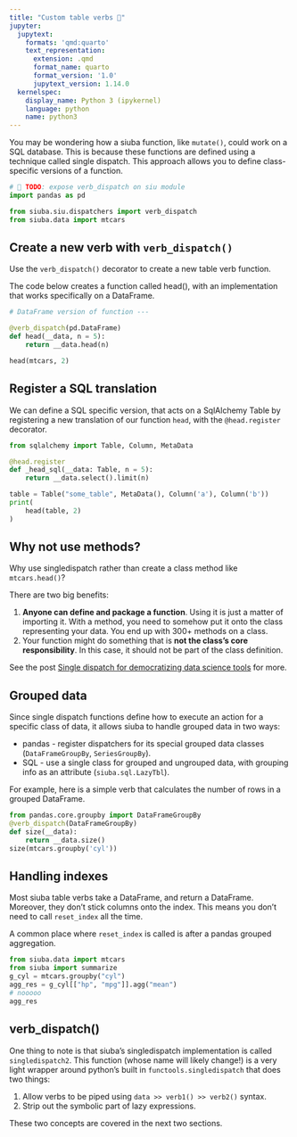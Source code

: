 ```yaml
---
title: "Custom table verbs 🚧"
jupyter:
  jupytext:
    formats: 'qmd:quarto'
    text_representation:
      extension: .qmd
      format_name: quarto
      format_version: '1.0'
      jupytext_version: 1.14.0
  kernelspec:
    display_name: Python 3 (ipykernel)
    language: python
    name: python3
---
```


You may be wondering how a siuba function, like `mutate()`, could work on a SQL database.
This is because these functions are defined using a technique called single dispatch.
This approach allows you to define class-specific versions of a function.

```python
# 🚧 TODO: expose verb_dispatch on siu module
import pandas as pd

from siuba.siu.dispatchers import verb_dispatch
from siuba.data import mtcars
```

## Create a new verb with `verb_dispatch()`

Use the `verb_dispatch()` decorator to create a new table verb function.

The code below creates a function called head(), with an implementation that works specifically on a DataFrame.

```python

# DataFrame version of function ---

@verb_dispatch(pd.DataFrame)
def head(__data, n = 5):
    return __data.head(n)

head(mtcars, 2)
```

## Register a SQL translation

We can define a SQL specific version, that acts on a SqlAlchemy Table by registering a new translation of our function `head`, with the `@head.register` decorator.

```python
from sqlalchemy import Table, Column, MetaData

@head.register
def _head_sql(__data: Table, n = 5):
    return __data.select().limit(n)

table = Table("some_table", MetaData(), Column('a'), Column('b'))
print(
    head(table, 2)
)
```

## Why not use methods?

Why use singledispatch rather than create a class method like `mtcars.head()`?

There are two big benefits:

1. **Anyone can define and package a function**. Using it is just a matter of importing it. With a method, you need to somehow put it onto the class representing your data. You end up with 300+ methods on a class.
2. Your function might do something that is **not the class's core responsibility**. In this case, it should not be part of the class definition.

See the post [Single dispatch for democratizing data science tools](https://mchow.com/posts/2020-02-24-single-dispatch-data-science/) for more.

## Grouped data


Since single dispatch functions define how to execute an action for a specific class of data, it allows siuba to handle grouped data in two ways:

* pandas - register dispatchers for its special grouped data classes (`DataFrameGroupBy`, `SeriesGroupBy`).
* SQL - use a single class for grouped and ungrouped data, with grouping info as an attribute (`siuba.sql.LazyTbl`).

For example, here is a simple verb that calculates the number of rows in a grouped DataFrame.

```python
from pandas.core.groupby import DataFrameGroupBy
@verb_dispatch(DataFrameGroupBy)
def size(__data):
    return __data.size()
size(mtcars.groupby('cyl'))
```

## Handling indexes

Most siuba table verbs take a DataFrame, and return a DataFrame.
Moreover, they don't stick columns onto the index.
This means you don't need to call `reset_index` all the time.

A common place where `reset_index` is called is after a pandas grouped aggregation.

```python
from siuba.data import mtcars
from siuba import summarize
g_cyl = mtcars.groupby("cyl")
agg_res = g_cyl[["hp", "mpg"]].agg("mean")
# nooooo
agg_res
```

## verb_dispatch()


One thing to note is that siuba's singledispatch implementation is called `singledispatch2`. This function (whose name will likely change!) is a very light wrapper around python's built in `functools.singledispatch` that does two things:

1. Allow verbs to be piped using `data >> verb1() >> verb2()` syntax.
2. Strip out the symbolic part of lazy expressions.

These two concepts are covered in the next two sections.
